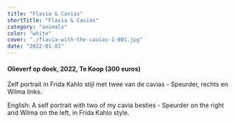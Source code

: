 ```yaml
---
title: "Flavia & Cavias"
shortTitle: "Flavia & Cavias"
category: "animals"
color: "white"
cover: "./flavia-with-the-cavias-1-001.jpg"
date: "2022-01-01"
---
```

    
#### Olieverf op doek, 2022, Te Koop (300 euros)
Zelf portrait in Frida Kahlo stijl met twee van de cavias - Speurder, rechts en Wilma links.
    

English: A self portrait with two of my cavia besties - Speurder on the right and Wilma on the left, in Frida Kahlo style.